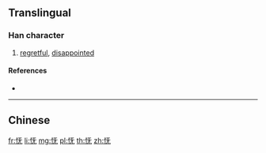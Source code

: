 {{character info/new}}
{{also|憮}}
==Translingual==

===Han character===
{{Han char|rn=61|rad=心|as=04|sn=7|four=|canj=PMKU|ids=⿰忄无}}

# [[regretful]], [[disappointed]]

====References====
* {{Han ref|kx=0379.071|hdz=42275.110|uh=6003|ud=24579}}

----

==Chinese==
{{zh-see|憮}}

[[fr:怃]]
[[li:怃]]
[[mg:怃]]
[[pl:怃]]
[[th:怃]]
[[zh:怃]]